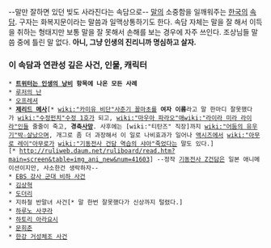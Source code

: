--말만 잘하면 있던 빚도 사라진다는 속담으로-- [[말]]의 소중함을 일깨워주는 [[한국]]의 [[속담]]. 구자는 화복지문이라는 말씀과 일맥상통하기도 한다.
속담 자체는 말을 잘 해서 이득을 취하는 형태지만 보통 말을 잘 못해서 손해를 보는 경우에 자주 쓰인다. 조상님들 말씀 중에 틀린 말 없다. '''아니, 그냥 인생의 진리니까 명심하고 살자.'''
 
=== 이 속담과 연관성 깊은 사건, 인물, 캐릭터 ===
 * '''[[트위터는 인생의 낭비]] 항목에 나온 모든 사례'''
 * [[루저의 난]]
 * [[오프레셔]]
 * '''[[제리드 메사]]'''[* [[wiki:"카미유 비단"사춘기 꼴마초]]를 '''여자 이름'''라고 말 한마디 잘못했다가 [[wiki:"수정펀치"수정 1호]]가 되고, [[wiki:"마우아 파라오"애]][[wiki:"라이라 미라 라이라"인]]들 줄줄이 죽고, '''경축[[사망]]'''. 사후에는 [wiki:"티탄즈" 직장]까지 [[wiki:"어둠의 유우기"박☆살]]났으며, 개그로 좀 더 과장해서 이 일로 나비효과가 일어나 [[액시즈]]에서 [[wiki:"아무로 레이"아무로]]가 [[wiki:"기동전사 건담 역습의 샤아"죽었다]]는 말도 있다.][* http://ruliweb.daum.net/ruliboard/read.htm?main=screen&table=img_ani_new&num=41603] --정작 [[기동전사 Z건담]]은 일본 애니메이션이지만, 사소한건 생락하자--
 * [[EBS 강사 군대 비하 사건]]
 * [[김상혁]]
 * [[도더리]]
 * 지하철 반말녀 사건[* 말 한번 잘못했다가 신상까지 털렸다.]
 * [[하루노 사쿠라]]
 * [[하토리 아라요시]]
 * [[문희준]]
 * [[한강 거성체조 사건]]
